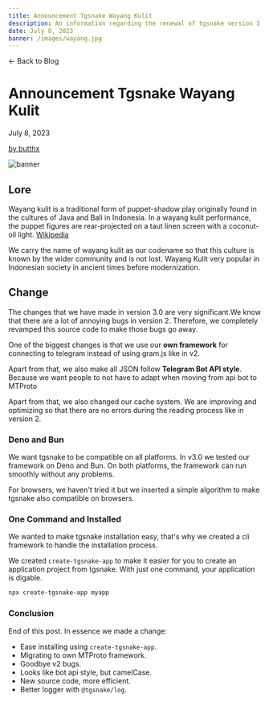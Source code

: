 ```yaml
---
title: Announcement Tgsnake Wayang Kulit
description: An information regarding the renewal of tgsnake version 3.0 which has the code name wayang kulit.
date: July 8, 2023
banner: /images/wayang.jpg
---
```



<Link className="text-sm font-semibold cursor-pointer" href="/blog">
  ← Back to Blog
</Link>

# Announcement Tgsnake Wayang Kulit

<div className="flex items-center mt-2">
  <p className="font-light mr-2">July 8, 2023</p>
  <p className="font-semibold cursor-pointer">
    <a href="https://github.com/butthx" target="_blank">
      by butthx
    </a>
  </p>
</div>

![banner](/images/wayang.jpg)

## Lore

Wayang kulit is a traditional form of puppet-shadow play originally found in the cultures of Java and Bali in Indonesia. In a wayang kulit performance, the puppet figures are rear-projected on a taut linen screen with a coconut-oil light. [Wikipedia](https://en.m.wikipedia.org/wiki/Wayang_kulit)

We carry the name of wayang kulit as our codename so that this culture is known by the wider community and is not lost. Wayang Kulit very popular in Indonesian society in ancient times before modernization.

## Change

The changes that we have made in version 3.0 are very significant.We know that there are a lot of annoying bugs in version 2. Therefore, we completely revamped this source code to make those bugs go away.

One of the biggest changes is that we use our **own framework** for connecting to telegram instead of using gram.js like in v2.

Apart from that, we also make all JSON follow **Telegram Bot API style**. Because we want people to not have to adapt when moving from api bot to MTProto

Apart from that, we also changed our cache system. We are improving and optimizing so that there are no errors during the reading process like in version 2.

### Deno and Bun

We want tgsnake to be compatible on all platforms. In v3.0 we tested our framework on Deno and Bun. On both platforms, the framework can run smoothly without any problems.

For browsers, we haven't tried it but we inserted a simple algorithm to make tgsnake also compatible on browsers.

### One Command and Installed

We wanted to make tgsnake installation easy, that's why we created a cli framework to handle the installation process.

We created `create-tgsnake-app` to make it easier for you to create an application project from tgsnake. With just one command, your application is digable.

```bash
npx create-tgsnake-app myapp
```

### Conclusion

End of this post. In essence we made a change:

- Ease installing using `create-tgsnake-app`.
- Migrating to own MTProto framework.
- Goodbye v2 bugs.
- Looks like bot api style, but camelCase.
- New source code, more efficient.
- Better logger with `@tgsnake/log`.
